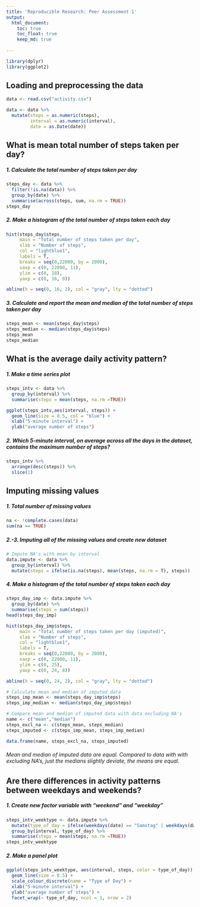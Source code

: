 ```yaml
---
title: 'Reproducible Research: Peer Assessment 1'
output:
  html_document:
    toc: true
    toc_float: true
    keep_md: true
    
---
```

```r
library(dplyr)
library(ggplot2)
```

## Loading and preprocessing the data

```r
data <- read.csv("activity.csv")

data <- data %>%
  mutate(steps = as.numeric(steps),
         interval = as.numeric(interval),
         date = as.Date(date))
```

## What is mean total number of steps taken per day?

##### 1. Calculate the total number of steps taken per day
```r
steps_day <- data %>%
  filter(!is.na(data)) %>%
  group_by(date) %>%
  summarise(across(steps, sum, na.rm = TRUE))
steps_day
```

##### 2. Make a histogram of the total number of steps taken each day
```r
hist(steps_day$steps,
     main = "Total number of steps taken per day",
     xlab = "Number of steps",
     col = "lightblue1",
     labels = T,
     breaks = seq(0,22000, by = 2000),
     xaxp = c(0, 22000, 11),
     ylim = c(0, 18),
     yaxp = c(0, 16, 8))

abline(h = seq(0, 16, 2), col = "gray", lty = "dotted")
```

##### 3. Calculate and report the mean and median of the total number of steps taken per day
```r
steps_mean <- mean(steps_day$steps)
steps_median <- median(steps_day$steps)
steps_mean
steps_median
```

## What is the average daily activity pattern?
##### 1. Make a time series plot
```r
steps_intv <- data %>% 
  group_by(interval) %>%
  summarise(steps = mean(steps, na.rm =TRUE))

ggplot(steps_intv,aes(interval, steps)) +
  geom_line(size = 0.5, col = "blue") +
  xlab("5-minute interval") +
  ylab("average number of steps")
```

##### 2. Which 5-minute interval, on average across all the days in the dataset, contains the maximum number of steps?
```r
steps_intv %>%
  arrange(desc(steps)) %>%
  slice(1)
```

## Imputing missing values

##### 1. Total number of missing values

```r
na <- !complete.cases(data)
sum(na == TRUE)

```

##### 2.-3. Imputing all of the missing values and create new dataset

```r
# Impute NA's with mean by interval
data.impute <- data %>%
  group_by(interval) %>%
  mutate(steps = ifelse(is.na(steps), mean(steps, na.rm = T), steps))

```

##### 4. Make a histogram of the total number of steps taken each day 

```r
steps_day_imp <- data.impute %>%
  group_by(date) %>%
  summarise(steps = sum(steps))
head(steps_day_imp)

hist(steps_day_imp$steps,
     main = "Total number of steps taken per day (imputed)",
     xlab = "Number of steps",
     col = "lightblue1",
     labels = T,
     breaks = seq(0,22000, by = 2000),
     xaxp = c(0, 22000, 11),
     ylim = c(0, 25),
     yaxp = c(0, 24, 8))

abline(h = seq(0, 24, 2), col = "gray", lty = "dotted")

# Calculate mean and median of imputed data
steps_imp_mean <- mean(steps_day_imp$steps)
steps_imp_median <- median(steps_day_imp$steps)

# Compare mean and median of imputed data with data excluding NA's
name <- c("mean","median")
steps_excl_na <- c(steps_mean, steps_median)
steps_imputed <- c(steps_imp_mean, steps_imp_median)

data.frame(name, steps_excl_na, steps_imputed)

```
###### Mean and median of imputed data are equal. Compared to data with with excluding NA's, just the medians slightly deviate, the means are equal.

## Are there differences in activity patterns between weekdays and weekends?


##### 1. Create new factor variable with "weekend" and "weekday"

```r
steps_intv_weektype <- data.impute %>%
  mutate(type_of_day = ifelse(weekdays(date) == "Samstag" | weekdays(date) == "Sonntag", "weekend", "weekday")) %>%
  group_by(interval, type_of_day) %>%
  summarise(steps = mean(steps, na.rm =TRUE))
steps_intv_weektype
```

##### 2. Make a panel plot
```r
ggplot(steps_intv_weektype, aes(interval, steps, color = type_of_day)) +
  geom_line(size = 0.5) +
  scale_colour_discrete(name = "Type of Day") +
  xlab("5-minute interval") +
  ylab("average number of steps") +
  facet_wrap(~ type_of_day, ncol = 1, nrow = 2)
```

